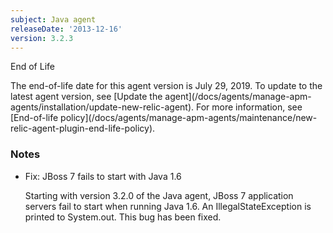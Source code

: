 ```yaml
---
subject: Java agent
releaseDate: '2013-12-16'
version: 3.2.3
---
```


End of Life

<Callout variant="important">
  The end-of-life date for this agent version is July 29, 2019. To update to the latest agent version, see [Update the agent](/docs/agents/manage-apm-agents/installation/update-new-relic-agent). For more information, see [End-of-life policy](/docs/agents/manage-apm-agents/maintenance/new-relic-agent-plugin-end-life-policy).
</Callout>

### Notes

* Fix: JBoss 7 fails to start with Java 1.6

  Starting with version 3.2.0 of the Java agent, JBoss 7 application servers fail to start when running Java 1.6. An IllegalStateException is printed to System.out. This bug has been fixed.
